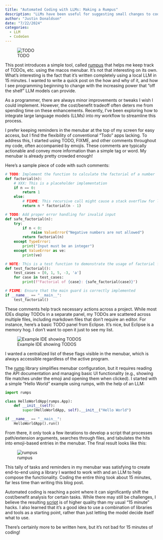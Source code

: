 ```yaml
---
title: "Automated Coding with LLMs: Making a Rumpus"
description: "LLMs have been useful for suggesting small changes to code bases, but can turn frustrating when trying to develop programs holistically."
author: "Justin Donaldson"
date: "7/22/2024"
categories:
  - LLM
  - CodeGen
---
```


![TODO](images/omgjjd_norman_rockwell_a_desk_covered_in_post-it_notes_3ae54c55-a3b4-46ed-b447-3075b1ef8683.png){.preview-image}

This post introduces a simple tool, called
[rumpus](https://github.com/jdonaldson/rumpus) that helps me keep track of
TODOs, etc. using the macos menubar.  It's not that interesting on its own.
What's interesting is the fact that it's written completely using a local LLM
in 15 minutes.  I wanted to write a quick post on the how and why of it, and
how I see programming beginning to change with the increasing power that "off
the shelf" LLM models can provide.

As a programmer, there are always minor improvements or tweaks I wish I could
implement. However, the cost/benefit tradeoff often deters me from spending
time on these enhancements. Recently, I've been exploring how to integrate
large language models (LLMs) into my workflow to streamline this process.

I prefer keeping reminders in the menubar at the top of my screen for easy
access, but I find the flexibility of conventional "Todo" apps lacking. To
address this, I started using TODO, FIXME, and other comments throughout my
code, often accompanied by emojis. These comments are typically actionable and
convey more information than a simple tag or word.  My menubar is already
pretty crowded enough!

Here’s a sample piece of code with such comments:

```python
# TODO: Implement the function to calculate the factorial of a number
def factorial(n):
    # XXX: This is a placeholder implementation
    if n == 0:
        return 1
    else:
        # FIXME: This recursive call might cause a stack overflow for large n
        return n * factorial(n - 1)

# TODO: Add proper error handling for invalid input
def safe_factorial(n):
    try:
        if n < 0:
            raise ValueError("Negative numbers are not allowed")
        return factorial(n)
    except TypeError:
        print("Input must be an integer")
    except ValueError as ve:
        print(ve)

# NOTE: This is a test function to demonstrate the usage of factorial functions
def test_factorial():
    test_cases = [0, 1, 5, -3, 'a']
    for case in test_cases:
        print(f"Factorial of {case}: {safe_factorial(case)}")

# FIXME: Ensure that the main guard is correctly implemented
if __name__ == "__main__":
    test_factorial()
```

These comments help track necessary actions across a project. While most IDEs
display TODOs in a separate panel, my TODOs are scattered across multiple
files, including markdown files that don't require an editor.  For instance,
here's a basic TODO panel from Eclipse. It's nice, but Eclipse is a memory hog.
I don't want to open it just to see my list.

![Example IDE showing TODOS](images/tasks-view.png)

I wanted a centralized list of these flags visible in the menubar, which is
always accessible regardless of the active program.

The [rump](https://github.com/jaredks/rumps) library simplifies menubar
configuration, but it requires reading the API documentation and managing basic
UI functionality (e.g., showing file matches under the emoji and opening them
when clicked). I started with a simple "Hello World" example using rumps, with
the help of an LLM:

```python
import rumps

class HelloWorldApp(rumps.App):
    def __init__(self):
        super(HelloWorldApp, self).__init__("Hello World")

if __name__ == "__main__":
    HelloWorldApp().run()
```

From there, it only took a few iterations to develop a script that processes
path/extension arguments, searches through files, and tabulates the hits into
emoji-based entries in the menubar. The final result looks like this:

![rumpus](images/rumpus.png)

This tally of tasks and reminders in my menubar was satisfying to create
end-to-end using a library I wanted to work with and an LLM to help compose the
functionality. Coding the entire thing took about 15 minutes, far less time
than writing this blog post.

Automated coding is reaching a point where it can significantly shift the
cost/benefit analysis for certain tasks. While there may still be challenges, I
believe the resulting
[script](https://github.com/jdonaldson/rumpus/blob/main/src/rumpus.py) is of
higher quality than my usual "15 minute" hacks.  I also learned that it's a good idea to
use a combination of libraries and tools as a starting point, rather than just letting the
model decide itself what to use.

There's certainly more to be written here, but it's not bad for 15 minutes of coding!
